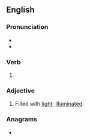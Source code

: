 ==English==

===Pronunciation===
* {{IPA|/ˈlaɪtəd/|lang=en}}
* {{audio|en-us-lighted.ogg|Audio (US)|lang=en}}

===Verb===
{{head|en|verb form}}

# {{en-past of|light}}

===Adjective===
{{en-adj}}

# Filled with [[light]]; [[illuminated]].

===Anagrams===
* {{anagrams|en|a=deghilt|delight|gildeth|glideth}}